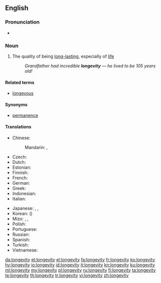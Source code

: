 ==English==

===Pronunciation===
* {{IPA|/lɒnˈdʒɛ.vɪ.ti/|lang=en}}

===Noun===
{{en-noun|longevities}}

# The quality of being [[long-lasting]], especially of [[life]]
#: ''Grandfather had incredible '''longevity''' &mdash; he lived to be 105 years old!''

====Related terms====
* [[longevous]]

====Synonyms====
* [[permanence]]

====Translations====
{{trans-top|the quality of being long-lasting, especially of life}}
* Chinese:
*: Mandarin: {{t|cmn|長壽|sc=Hani}}, {{t+|cmn|长寿|tr=chángshòu|sc=Hani}}
* Czech: {{t|cs|dlouhověkost|f}}
* Dutch: {{t+|nl|levensduur|m}}
* Estonian: {{t|et|pikaealisus}}
* Finnish: {{t+|fi|pitkäikäisyys}}
* French: {{t+|fr|longévité|f}}
* German: {{t|de|Langlebigkeit|f}}
* Greek: {{t+|el|μακροζωία|f}}
* Indonesian: {{t+|id|panjang umur}}
* Italian: {{t+|it|longevità}}
{{trans-mid}}
* Japanese: {{t+|ja|寿命|tr=じゅみょう, jumyō|sc=Jpan}}, {{t+|ja|長寿|tr=ちょうじゅ, chōju|sc=Jpan}}, {{t|ja|不老不死|tr=ふろうふし, furōfushi|sc=Jpan}}
* Korean: {{t+|ko|장수|sc=Kore}} ({{t+|ko|長壽|sc=Kore}})
* Mizo: {{t|lus|damreina}}, {{t|lus|daihreina}}, {{t|lus|tlona}}
* Polish: {{t|pl|długowieczność|f}}
* Portuguese: {{t|pt|longevidade|f}}
* Russian: {{t+|ru|долголе́тие|n}}
* Spanish: {{t+|es|longevidad|f}}
* Turkish: {{l|tr|uzun}} {{t|tr|ömürlülük}}
* Vietnamese: {{t|vi|sống lâu|alt=sự sống lâu}}
{{trans-bottom}}

[[da:longevity]]
[[et:longevity]]
[[el:longevity]]
[[fa:longevity]]
[[fr:longevity]]
[[ko:longevity]]
[[hy:longevity]]
[[io:longevity]]
[[id:longevity]]
[[it:longevity]]
[[kn:longevity]]
[[ku:longevity]]
[[ml:longevity]]
[[my:longevity]]
[[pl:longevity]]
[[ru:longevity]]
[[fi:longevity]]
[[ta:longevity]]
[[te:longevity]]
[[th:longevity]]
[[tr:longevity]]
[[vi:longevity]]
[[zh:longevity]]
